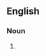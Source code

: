 {{also|barrooms}}
==English==

===Noun===
{{head|en|noun plural form}}

# {{plural of|bar room|lang=en}}
